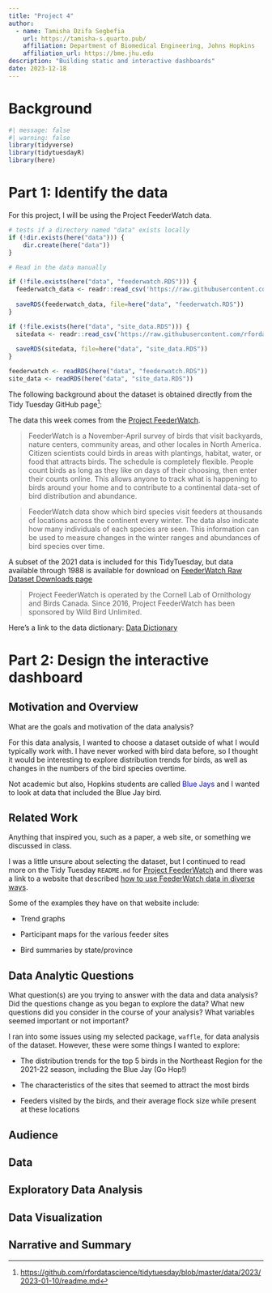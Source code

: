 ```yaml
---
title: "Project 4"
author: 
  - name: Tamisha Dzifa Segbefia
    url: https://tamisha-s.quarto.pub/
    affiliation: Department of Biomedical Engineering, Johns Hopkins
    affiliation_url: https://bme.jhu.edu
description: "Building static and interactive dashboards"
date: 2023-12-18
---
```


# Background

```r
#| message: false
#| warning: false
library(tidyverse)
library(tidytuesdayR)
library(here)
```

# Part 1: Identify the data

For this project, I will be using the Project FeederWatch data.

```r
# tests if a directory named "data" exists locally
if (!dir.exists(here("data"))) {
    dir.create(here("data"))
}

# Read in the data manually

if (!file.exists(here("data", "feederwatch.RDS"))) {
  feederwatch_data <- readr::read_csv('https://raw.githubusercontent.com/rfordatascience/tidytuesday/master/data/2023/2023-01-10/PFW_2021_public.csv')
  
  saveRDS(feederwatch_data, file=here("data", "feederwatch.RDS"))
}

if (!file.exists(here("data", "site_data.RDS"))) {
  sitedata <- readr::read_csv('https://raw.githubusercontent.com/rfordatascience/tidytuesday/master/data/2023/2023-01-10/PFW_count_site_data_public_2021.csv')
  
  saveRDS(sitedata, file=here("data", "site_data.RDS"))
}

```

```r
feederwatch <- readRDS(here("data", "feederwatch.RDS"))
site_data <- readRDS(here("data", "site_data.RDS"))
```

The following background about the dataset is obtained directly from the Tidy Tuesday GitHub page[^1]:

[^1]: <https://github.com/rfordatascience/tidytuesday/blob/master/data/2023/2023-01-10/readme.md>

The data this week comes from the [Project FeederWatch](https://feederwatch.org/explore/raw-dataset-requests/).

> FeederWatch is a November-April survey of birds that visit backyards, nature centers, community areas, and other locales in North America. Citizen scientists could birds in areas with plantings, habitat, water, or food that attracts birds. The schedule is completely flexible. People count birds as long as they like on days of their choosing, then enter their counts online. This allows anyone to track what is happening to birds around your home and to contribute to a continental data-set of bird distribution and abundance.

> FeederWatch data show which bird species visit feeders at thousands of locations across the continent every winter. The data also indicate how many individuals of each species are seen. This information can be used to measure changes in the winter ranges and abundances of bird species over time.

A subset of the 2021 data is included for this TidyTuesday, but data available through 1988 is available for download on [FeederWatch Raw Dataset Downloads page](https://feederwatch.org/explore/raw-dataset-requests/)

> Project FeederWatch is operated by the Cornell Lab of Ornithology and Birds Canada. Since 2016, Project FeederWatch has been sponsored by Wild Bird Unlimited.

Here's a link to the data dictionary: [Data Dictionary](https://github.com/rfordatascience/tidytuesday/blob/master/data/2023/2023-01-10/readme.md)

# Part 2: Design the interactive dashboard

## Motivation and Overview

::: callout-tip
What are the goals and motivation of the data analysis?
:::

For this data analysis, I wanted to choose a dataset outside of what I would typically work with. I have never worked with bird data before, so I thought it would be interesting to explore distribution trends for birds, as well as changes in the numbers of the bird species overtime.

Not academic but also, Hopkins students are called [Blue Jays]{style="color: blue"} and I wanted to look at data that included the Blue Jay bird.

## Related Work

::: callout-tip
Anything that inspired you, such as a paper, a web site, or something we discussed in class.
:::

I was a little unsure about selecting the dataset, but I continued to read more on the Tidy Tuesday `README.md` for [Project FeederWatch](https://github.com/rfordatascience/tidytuesday/blob/master/data/2023/2023-01-10/readme.md) and there was a link to a website that described [how to use FeederWatch data in diverse ways](https://feederwatch.org/explore/ "See FeederWatch data in action!").

Some of the examples they have on that website include:

-   Trend graphs

-   Participant maps for the various feeder sites

-   Bird summaries by state/province

## Data Analytic Questions

::: callout-tip
What question(s) are you trying to answer with the data and data analysis? Did the questions change as you began to explore the data? What new questions did you consider in the course of your analysis? What variables seemed important or not important?
:::

I ran into some issues using my selected package, `waffle`, for data analysis of the dataset. However, these were some things I wanted to explore:

-   The distribution trends for the top 5 birds in the Northeast Region for the 2021-22 season, including the Blue Jay (Go Hop!)

-   The characteristics of the sites that seemed to attract the most birds

-   Feeders visited by the birds, and their average flock size while present at these locations

## Audience

## Data

## Exploratory Data Analysis

## Data Visualization

## Narrative and Summary
